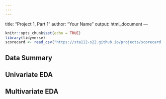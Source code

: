 ```yaml
---
---
---
```

title: "Project 1, Part 1"
author: "Your Name"
output: html_document
---

```r
knitr::opts_chunk$set(echo = TRUE)
library(tidyverse)
scorecard <- read_csv("https://sta112-s22.github.io/projects/scorecard.csv")
```

## Data Summary



## Univariate EDA



## Multivariate EDA



